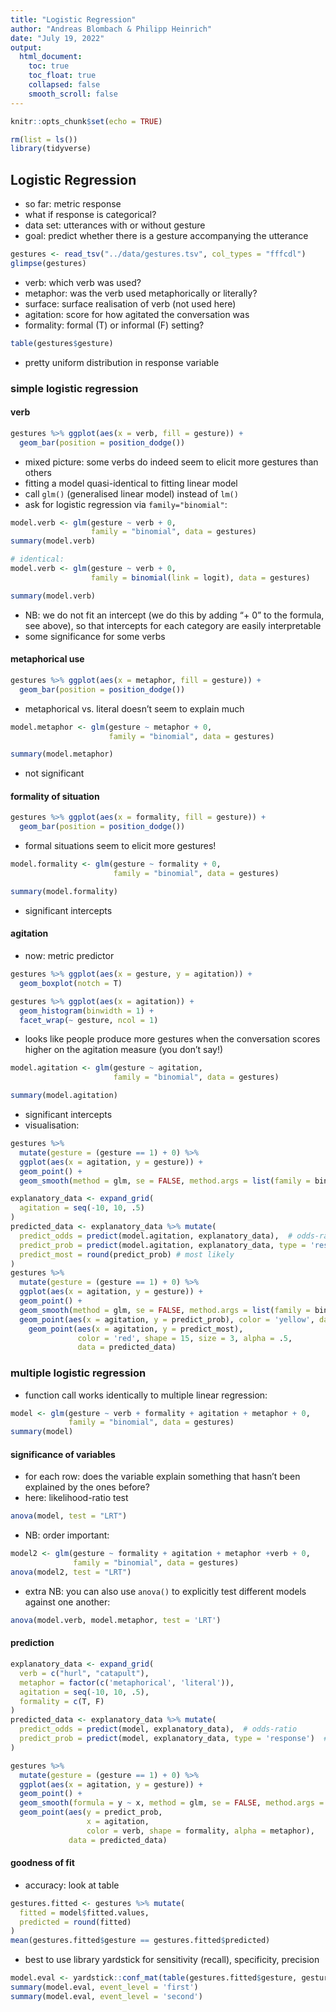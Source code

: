 ```yaml
---
title: "Logistic Regression"
author: "Andreas Blombach & Philipp Heinrich"
date: "July 19, 2022"
output: 
  html_document:
    toc: true
    toc_float: true
    collapsed: false
    smooth_scroll: false
---
```


```r
knitr::opts_chunk$set(echo = TRUE)
```

```r
rm(list = ls())
library(tidyverse)
```

## Logistic Regression

- so far: metric response
- what if response is categorical?
- data set: utterances with or without gesture
- goal: predict whether there is a gesture accompanying the utterance

```r
gestures <- read_tsv("../data/gestures.tsv", col_types = "fffcdl")
glimpse(gestures)
```

- verb: which verb was used?
- metaphor: was the verb used metaphorically or literally?
- surface: surface realisation of verb (not used here)
- agitation: score for how agitated the conversation was
- formality: formal (T) or informal (F) setting?

```r
table(gestures$gesture)
```

- pretty uniform distribution in response variable

### simple logistic regression

#### verb
```r
gestures %>% ggplot(aes(x = verb, fill = gesture)) + 
  geom_bar(position = position_dodge()) 
```

- mixed picture: some verbs do indeed seem to elicit more gestures than others
- fitting a model quasi-identical to fitting linear model
- call `glm()` (generalised linear model) instead of `lm()`
- ask for logistic regression via `family="binomial"`:
```r
model.verb <- glm(gesture ~ verb + 0,
                  family = "binomial", data = gestures)
summary(model.verb)

# identical:
model.verb <- glm(gesture ~ verb + 0,
                  family = binomial(link = logit), data = gestures)

summary(model.verb)
```

- NB: we do not fit an intercept (we do this by adding "+ 0" to the formula, see above), so that intercepts for each category are easily interpretable
- some significance for some verbs

#### metaphorical use
```r
gestures %>% ggplot(aes(x = metaphor, fill = gesture)) + 
  geom_bar(position = position_dodge())
```

- metaphorical vs. literal doesn't seem to explain much

```r
model.metaphor <- glm(gesture ~ metaphor + 0,
                      family = "binomial", data = gestures)
```

```r
summary(model.metaphor)
```

- not significant

#### formality of situation
```r
gestures %>% ggplot(aes(x = formality, fill = gesture)) + 
  geom_bar(position = position_dodge())
```

- formal situations seem to elicit more gestures!

```r
model.formality <- glm(gesture ~ formality + 0,
                       family = "binomial", data = gestures)

summary(model.formality)
```

- significant intercepts

#### agitation

- now: metric predictor

```r
gestures %>% ggplot(aes(x = gesture, y = agitation)) + 
  geom_boxplot(notch = T)

gestures %>% ggplot(aes(x = agitation)) + 
  geom_histogram(binwidth = 1) +
  facet_wrap(~ gesture, ncol = 1)
```

- looks like people produce more gestures when the conversation scores higher on the agitation measure (you don't say!)

```r
model.agitation <- glm(gesture ~ agitation,
                       family = "binomial", data = gestures)

summary(model.agitation)
```

- significant intercepts
- visualisation:

```r
gestures %>% 
  mutate(gesture = (gesture == 1) + 0) %>% 
  ggplot(aes(x = agitation, y = gesture)) + 
  geom_point() +
  geom_smooth(method = glm, se = FALSE, method.args = list(family = binomial))
```
```r
explanatory_data <- expand_grid(
  agitation = seq(-10, 10, .5)
)
predicted_data <- explanatory_data %>% mutate(
  predict_odds = predict(model.agitation, explanatory_data),  # odds-ratio
  predict_prob = predict(model.agitation, explanatory_data, type = 'response'),  # probability
  predict_most = round(predict_prob) # most likely
)
gestures %>% 
  mutate(gesture = (gesture == 1) + 0) %>% 
  ggplot(aes(x = agitation, y = gesture)) + 
  geom_point() +
  geom_smooth(method = glm, se = FALSE, method.args = list(family = binomial)) +
  geom_point(aes(x = agitation, y = predict_prob), color = 'yellow', data = predicted_data) +
    geom_point(aes(x = agitation, y = predict_most), 
               color = 'red', shape = 15, size = 3, alpha = .5,
               data = predicted_data)
```

### multiple logistic regression

- function call works identically to multiple linear regression:
```r
model <- glm(gesture ~ verb + formality + agitation + metaphor + 0,
             family = "binomial", data = gestures)
summary(model)
```

#### significance of variables

- for each row: does the variable explain something that hasn't been explained by the ones before?
- here: likelihood-ratio test
```r
anova(model, test = "LRT")
```

- NB: order important:
```r
model2 <- glm(gesture ~ formality + agitation + metaphor +verb + 0,
              family = "binomial", data = gestures)
anova(model2, test = "LRT")
```

- extra NB: you can also use `anova()` to explicitly test different models against one another:
```r
anova(model.verb, model.metaphor, test = 'LRT')
```


#### prediction

```r
explanatory_data <- expand_grid(
  verb = c("hurl", "catapult"),
  metaphor = factor(c('metaphorical', 'literal')),
  agitation = seq(-10, 10, .5),
  formality = c(T, F)
)
predicted_data <- explanatory_data %>% mutate(
  predict_odds = predict(model, explanatory_data),  # odds-ratio
  predict_prob = predict(model, explanatory_data, type = 'response')  # probability
)
```


```r
gestures %>% 
  mutate(gesture = (gesture == 1) + 0) %>% 
  ggplot(aes(x = agitation, y = gesture)) + 
  geom_point() +
  geom_smooth(formula = y ~ x, method = glm, se = FALSE, method.args = list(family = binomial)) +
  geom_point(aes(y = predict_prob, 
                 x = agitation, 
                 color = verb, shape = formality, alpha = metaphor), 
             data = predicted_data)
```


#### goodness of fit

- accuracy: look at table
```r
gestures.fitted <- gestures %>% mutate(
  fitted = model$fitted.values,
  predicted = round(fitted)
)
mean(gestures.fitted$gesture == gestures.fitted$predicted)
```

- best to use library yardstick for sensitivity (recall), specificity, precision
```r
model.eval <- yardstick::conf_mat(table(gestures.fitted$gesture, gestures.fitted$predicted))
summary(model.eval, event_level = 'first')
summary(model.eval, event_level = 'second')
```

